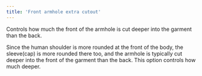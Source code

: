 ```yaml
---
title: 'Front armhole extra cutout'
---
```


Controls how much the front of the armhole is cut deeper into the garment than
the back.

Since the human shoulder is more rounded at the front of the body, the
sleeve(cap) is more rounded there too, and the armhole is typically cut deeper
into the front of the garment than the back. This option controls how much
deeper.
